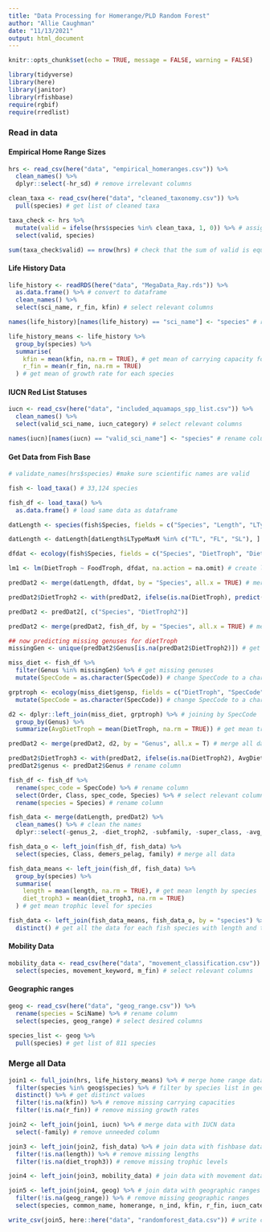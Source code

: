 ```yaml
---
title: "Data Processing for Homerange/PLD Random Forest"
author: "Allie Caughman"
date: "11/13/2021"
output: html_document
---
```


```r
knitr::opts_chunk$set(echo = TRUE, message = FALSE, warning = FALSE)

library(tidyverse)
library(here)
library(janitor)
library(rfishbase)
require(rgbif)
require(rredlist)
```

### Read in data

#### Empirical Home Range Sizes

```r
hrs <- read_csv(here("data", "empirical_homeranges.csv")) %>%
  clean_names() %>%
  dplyr::select(-hr_sd) # remove irrelevant columns

clean_taxa <- read_csv(here("data", "cleaned_taxonomy.csv")) %>%
  pull(species) # get list of cleaned taxa

taxa_check <- hrs %>%
  mutate(valid = ifelse(hrs$species %in% clean_taxa, 1, 0)) %>% # assign valid = 1 if hr species is in clean taxa list
  select(valid, species)

sum(taxa_check$valid) == nrow(hrs) # check that the sum of valid is equal to the number of rows in hrs
```

#### Life History Data

```r
life_history <- readRDS(here("data", "MegaData_Ray.rds")) %>%
  as.data.frame() %>% # convert to dataframe
  clean_names() %>%
  select(sci_name, r_fin, kfin) # select relevant columns

names(life_history)[names(life_history) == "sci_name"] <- "species" # rename column so that it matches empirical_homeranges.csv

life_history_means <- life_history %>%
  group_by(species) %>%
  summarise(
    kfin = mean(kfin, na.rm = TRUE), # get mean of carrying capacity for each species
    r_fin = mean(r_fin, na.rm = TRUE)
  ) # get mean of growth rate for each species
```

#### IUCN Red List Statuses

```r
iucn <- read_csv(here("data", "included_aquamaps_spp_list.csv")) %>%
  clean_names() %>%
  select(valid_sci_name, iucn_category) # select relevant columns

names(iucn)[names(iucn) == "valid_sci_name"] <- "species" # rename column so that it matches homeranges.csv
```

#### Get Data from Fish Base

```r
# validate_names(hrs$species) #make sure scientific names are valid

fish <- load_taxa() # 33,124 species

fish_df <- load_taxa() %>%
  as.data.frame() # load same data as dataframe

datLength <- species(fish$Species, fields = c("Species", "Length", "LTypeMaxM", "DemersPelag", "FBname")) # get wanted information from fishbase

datLength <- datLength[datLength$LTypeMaxM %in% c("TL", "FL", "SL"), ] # subset to TL FL and SL lengths

dfdat <- ecology(fish$Species, fields = c("Species", "DietTroph", "DietSeTroph", "FoodTroph", "FoodSeTroph")) # get fish ecology information from fishbase

lm1 <- lm(DietTroph ~ FoodTroph, dfdat, na.action = na.omit) # create linear model to fill in missing trophic data

predDat2 <- merge(datLength, dfdat, by = "Species", all.x = TRUE) # merge length and tropic data

predDat2$DietTroph2 <- with(predDat2, ifelse(is.na(DietTroph), predict(lm1, newdata = data.frame(FoodTroph = FoodTroph)), DietTroph)) # replace NA trophic data with predictions from linear model

predDat2 <- predDat2[, c("Species", "DietTroph2")]

predDat2 <- merge(predDat2, fish_df, by = "Species", all.x = TRUE) # merge data with taxa information

## now predicting missing genuses for dietTroph
missingGen <- unique(predDat2$Genus[is.na(predDat2$DietTroph2)]) # get genuses with NA values

miss_diet <- fish_df %>%
  filter(Genus %in% missingGen) %>% # get missing genuses
  mutate(SpecCode = as.character(SpecCode)) # change SpecCode to a character

grptroph <- ecology(miss_diet$gensp, fields = c("DietTroph", "SpecCode")) %>% # get ecology data of species
  mutate(SpecCode = as.character(SpecCode)) # change SpecCode to a character

d2 <- dplyr::left_join(miss_diet, grptroph) %>% # joining by SpecCode
  group_by(Genus) %>%
  summarize(AvgDietTroph = mean(DietTroph, na.rm = TRUE)) # get mean trophic level by genus

predDat2 <- merge(predDat2, d2, by = "Genus", all.x = T) # merge all data

predDat2$DietTroph3 <- with(predDat2, ifelse(is.na(DietTroph2), AvgDietTroph, DietTroph2)) # replace missing trophic data with genus averages
predDat2$genus <- predDat2$Genus # rename column

fish_df <- fish_df %>%
  rename(spec_code = SpecCode) %>% # rename column
  select(Order, Class, spec_code, Species) %>% # select relevant columns
  rename(species = Species) # rename column

fish_data <- merge(datLength, predDat2) %>%
  clean_names() %>% # clean the names
  dplyr::select(-genus_2, -diet_troph2, -subfamily, -super_class, -avg_diet_troph, -order, -class) # merge all data and remove columns that are not relevant

fish_data_o <- left_join(fish_df, fish_data) %>%
  select(species, Class, demers_pelag, family) # merge all data

fish_data_means <- left_join(fish_df, fish_data) %>%
  group_by(species) %>%
  summarise(
    length = mean(length, na.rm = TRUE), # get mean length by species
    diet_troph3 = mean(diet_troph3, na.rm = TRUE)
  ) # get mean trophic level for species

fish_data <- left_join(fish_data_means, fish_data_o, by = "species") %>%
  distinct() # get all the data for each fish species with length and trophic level data
```

#### Mobility Data

```r
mobility_data <- read_csv(here("data", "movement_classification.csv")) %>%
  select(species, movement_keyword, m_fin) # select relevant columns
```

#### Geographic ranges

```r
geog <- read_csv(here("data", "geog_range.csv")) %>%
  rename(species = SciName) %>% # rename column
  select(species, geog_range) # select desired columns

species_list <- geog %>%
  pull(species) # get list of 811 species
```

### Merge all Data

```r
join1 <- full_join(hrs, life_history_means) %>% # merge home range data with life history data
  filter(species %in% geog$species) %>% # filter by species list in geog range data set
  distinct() %>% # get distinct values
  filter(!is.na(kfin)) %>% # remove missing carrying capacities
  filter(!is.na(r_fin)) # remove missing growth rates

join2 <- left_join(join1, iucn) %>% # merge data with IUCN data
  select(-family) # remove unneeded column

join3 <- left_join(join2, fish_data) %>% # join data with fishbase data
  filter(!is.na(length)) %>% # remove missing lengths
  filter(!is.na(diet_troph3)) # remove missing trophic levels

join4 <- left_join(join3, mobility_data) # join data with movement data

join5 <- left_join(join4, geog) %>% # join data with geographic ranges
  filter(!is.na(geog_range)) %>% # remove missing geographic ranges
  select(species, common_name, homerange, n_ind, kfin, r_fin, iucn_category, length, diet_troph3, Class, demers_pelag, family, movement_keyword, geog_range, m_fin) # select all desired columns

write_csv(join5, here::here("data", "randomforest_data.csv")) # write csv last written 10/11/2022
```
